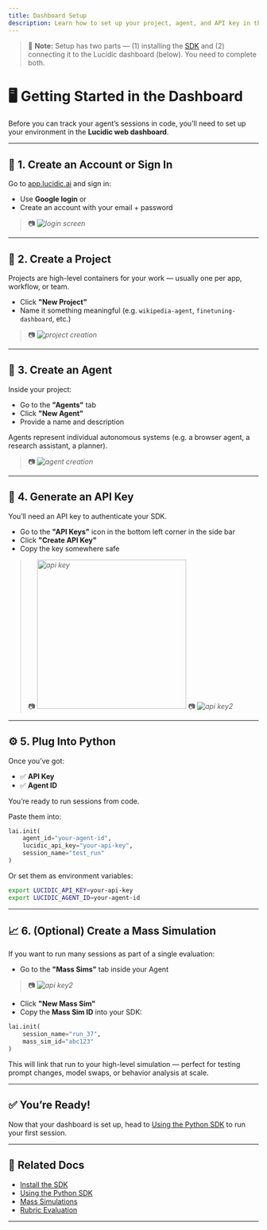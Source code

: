 ```yaml
---
title: Dashboard Setup
description: Learn how to set up your project, agent, and API key in the Lucidic dashboard.
---
```

> 🧠 **Note:** Setup has two parts — (1) installing the [SDK](/getting-started/installation) and (2) connecting it to the Lucidic dashboard (below). You need to complete both.

# 🖥️ Getting Started in the Dashboard

Before you can track your agent’s sessions in code, you’ll need to set up your environment in the **Lucidic web dashboard**.

---

## 🔐 1. Create an Account or Sign In

Go to [app.lucidic.ai](https://app.lucidic.ai) and sign in:

- Use **Google login** or
- Create an account with your email + password

> 📷 _![login screen](/images/login.png)_

---

## 📁 2. Create a Project

Projects are high-level containers for your work — usually one per app, workflow, or team.

- Click **"New Project"**
- Name it something meaningful (e.g. `wikipedia-agent`, `finetuning-dashboard`, etc.)

> 📷 _![project creation](/images/projectc.png)_

---

## 🤖 3. Create an Agent

Inside your project:

- Go to the **"Agents"** tab
- Click **"New Agent"**
- Provide a name and description

Agents represent individual autonomous systems (e.g. a browser agent, a research assistant, a planner).

> 📷 _![agent creation](/images/agentc.png)_

---

## 🔑 4. Generate an API Key

You’ll need an API key to authenticate your SDK.

- Go to the **"API Keys"** icon in the bottom left corner in the side bar 
- Click **"Create API Key"**
- Copy the key somewhere safe
> 📷 _<img src="/images/apikey.png" alt="api key" width="300"/>_
> 📷 _![api key2](/images/apikey2.png)_

---

## ⚙️ 5. Plug Into Python

Once you’ve got:

- ✅ **API Key**
- ✅ **Agent ID**

You’re ready to run sessions from code.

Paste them into:

```python
lai.init(
    agent_id="your-agent-id",
    lucidic_api_key="your-api-key",
    session_name="test_run"
)
```

Or set them as environment variables:

```bash
export LUCIDIC_API_KEY=your-api-key
export LUCIDIC_AGENT_ID=your-agent-id
```

---

## 📈 6. (Optional) Create a Mass Simulation

If you want to run many sessions as part of a single evaluation:

- Go to the **"Mass Sims"** tab inside your Agent
> 📷 _![api key2](/images/masssimcreation.png)_

- Click **"New Mass Sim"**
- Copy the **Mass Sim ID** into your SDK:

```python
lai.init(
    session_name="run_37",
    mass_sim_id="abc123"
)
```

This will link that run to your high-level simulation — perfect for testing prompt changes, model swaps, or behavior analysis at scale.

---

## ✅ You’re Ready!

Now that your dashboard is set up, head to [Using the Python SDK](/getting-started/python) to run your first session.

---

## 🔗 Related Docs

- [Install the SDK](/getting-started/installation)
- [Using the Python SDK](/getting-started/python)
- [Mass Simulations](/mass-simulations)
- [Rubric Evaluation](/features/rubrics)

---